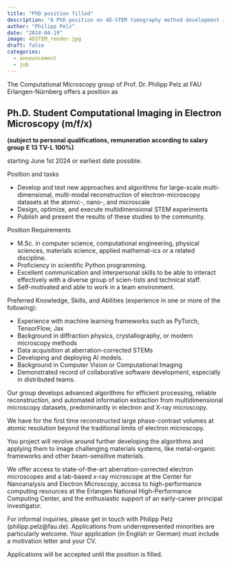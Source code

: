 ```yaml
---
title: "PhD position filled"
description: "A PhD position on 4D-STEM tomography method development is available starting June 1st"
author: "Philipp Pelz"
date: "2024-04-19"
image: 4DSTEM_render.jpg
draft: false
categories:
  - announcement
  - job
---
```


The Computational Microscopy group of Prof. Dr. Philipp Pelz at FAU Erlangen-Nürnberg offers a position as 

## Ph.D. Student Computational Imaging in Electron Microscopy (m/f/x) 
**(subject to personal qualifications, remuneration according to salary group E 13 TV-L 100%)**

starting June 1st 2024 or earliest date possible. 

Position and tasks

-	Develop and test new approaches and algorithms for large-scale multi-dimensional, multi-modal reconstruction of electron-microscopy datasets at the atomic-, nano-, and microscale
-	Design, optimize, and execute multidimensional STEM experiments
-	Publish and present the results of these studies to the community.

Position Requirements

-	M.Sc. in computer science, computational engineering, physical sciences, materials science, applied mathemat-ics or a related discipline.
-	Proficiency in scientific Python programming.
-	Excellent communication and interpersonal skills to be able to interact effectively with a diverse group of scien-tists and technical staff.
-	Self-motivated and able to work in a team environment.

Preferred Knowledge, Skills, and Abilities (experience in one or more of the following):

-	Experience with machine learning frameworks such as PyTorch, TensorFlow, Jax
-	Background in diffraction physics, crystallography, or modern microscopy methods 
-	Data acquisition at aberration-corrected STEMs
-	Developing and deploying AI models.
-	Background in Computer Vision or Computational Imaging
-	Demonstrated record of collaborative software development, especially in distributed teams.

Our group develops advanced algorithms for efficient processing, reliable reconstruction, and automated information extraction from multidimensional microscopy datasets, predominantly in electron and X-ray microscopy. 

We have for the first time reconstructed large phase-contrast volumes at atomic resolution beyond the traditional limits of electron microscopy. 

You project will revolve around further developing the algorithms and applying them to image challenging materials systems, like metal-organic frameworks and other beam-sensitive materials. 

We offer access to state-of-the-art aberration-corrected electron microscopes and a lab-based x-ray microscope at the Center for Nanoanalysis and Electron Microscopy, access to high-performance computing resources at the Erlangen National High-Performance Computing Center, and the enthusiastic support of an early-career principal investigator.

For informal inquiries, please get in touch with Philipp Pelz (philipp.pelz@fau.de). Applications from underrepresented minorities are particularly welcome. Your application (in English or German) must include a motivation letter and your CV.

Applications will be accepted until the position is filled. 
